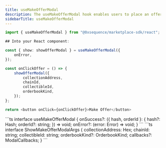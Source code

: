 ```yaml
---
title: useMakeOfferModal
description: The useMakeOfferModal hook enables users to place an offer on an NFT. It facilitates creating and submitting offers within the Marketplace.
sidebarTitle: useMakeOfferModal
---
```


```ts
import { useMakeOfferModal } from "@0xsequence/marketplace-sdk/react";

## Into your React component:

const { show: showOfferModal } = useMakeOfferModal({
	onError,
});

const onClickOffer = () => {
	showOfferModal({
		collectionAddress,
		chainId,
		collectibleId,
		orderbookKind,
	});
};

return <button onClick={onClickOffer}>Make Offer</button>
```

<ResponseField name="useMakeOfferModal">
	<ResponseField name="* params"/>
  <Expandable>
		```ts
		interface useMakeOfferModal {
			onSuccess?: ({ hash, orderId }: {
					hash?: Hash;
					orderId?: string;
			}) => void;
			onError?: (error: Error) => void;
		}
		```
  </Expandable>
	<ResponseField name="* return properties"/>
  <Expandable>
    <ResponseField name="show" type="(args: ShowMakeOfferModalArgs) => void">
		```ts
		interface ShowMakeOfferModalArgs {
			collectionAddress: Hex;
			chainId: string;
			collectibleId: string;
			orderbookKind?: OrderbookKind;
			callbacks?: ModalCallbacks;
		}
		```
		</ResponseField>
    <ResponseField name="close" type="() => void"></ResponseField>
  </Expandable>
</ResponseField>